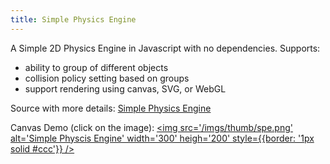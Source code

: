 ```yaml
---
title: Simple Physics Engine 
---
```


A Simple 2D Physics Engine in Javascript with no dependencies.
Supports:
- ability to group of different objects
- collision policy setting based on groups
- support rendering using canvas, SVG, or WebGL

Source with more details: <a href='https://github.com/mationai/SPE.js' target='_blank'>Simple Physics Engine</a>

Canvas Demo (click on the image):
<a target='_blank' className='fit' 
  href='/demo/spe/simple-physics-engine.html'><img
  src='/imgs/thumb/spe.png'
  alt='Simple Physcis Engine'
  width='300' heigh='200'
  style={{border: '1px solid #ccc'}}
/></a>